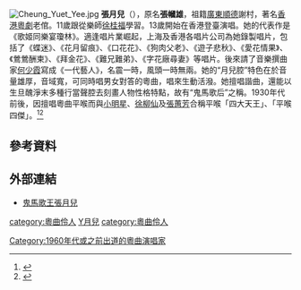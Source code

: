 [[File:Cheung_Yuet_Yee.jpg|thumb]]
'''張月兒'''（{{bd|1907年||1981年|catIdx=C張}}），原名'''張幗雄'''，祖籍[[廣東|廣東]][[順德|順德]]謝村，著名[[香港|香港]][[粵劇|粵劇]]老倌。11歲跟從樂師[[徐桂福|徐桂福]]學習。13歲開始在香港登臺演唱。她的代表作是《歌姬同樂宴瓊林》。適逢唱片業崛起，上海及香港各唱片公司為她錄製唱片，包括了《蝶迷》、《花月留痕》、《口花花》、《狗肉父老》、《遊子悲秋》、《愛花情果》、《鶯鶯酬柬》、《拜金花》、《難兄難弟》、《字花廠尋妻》等唱片。後來請了音樂撰曲家[[何少霞|何少霞]]寫成《一代藝人》，名震一時，風頭一時無兩。她的“月兒腔”特色在於音量雄厚，音域寬，可同時唱男女對答的粵曲，唱來生動活潑。她擅唱諧曲，還能以生旦醜淨末多種行當聲腔去刻畫人物性格特點，故有“鬼馬歌后”之稱。1930年代前後，因擅唱粵曲平喉而與[[小明星|小明星]]、[[徐柳仙|徐柳仙]]及[[張蕙芳|張蕙芳]]合稱平喉「四大天王」、「平喉四傑」。<ref>{{cite news |title=「玉想瓊思話女伶－香江歌壇憶往」展覽　中央圖書館展示珍貴文獻（附圖） |url=https://www.info.gov.hk/gia/general/201112/06/P201112060151.htm |accessdate=2022-03-12 |agency=[[政府新聞處|政府新聞處]] |date=2011-12-06 |archive-date=2022-03-12 |archive-url=https://web.archive.org/web/20220312223655/https://www.info.gov.hk/gia/general/201112/06/P201112060151.htm |dead-url=no }}</ref><ref>{{cite book |editor=陳守仁 |title=《粵曲的學和唱：王粵生粵曲教程（增訂第四版）》 |date=2020 |location=香港 |publisher=[[商務印書館（香港）有限公司|商務印書館（香港）有限公司]] |isbn=9789620758409}}</ref>{{rp|4-5}}

==參考資料==
{{reflist}}

==外部連結==
* [http://www.huadu.gov.cn:8080/was40/detail?record=4600&channelid=4374 鬼馬歌王張月兒] {{Wayback|url=http://www.huadu.gov.cn:8080/was40/detail?record=4600&channelid=4374 |date=20070928202126 }}

{{HK-enter-bio-stub}}
[[category:粵曲伶人|category:粵曲伶人]]
[[category:张姓|Y月兒]]
[[category:粵曲伶人|category:粵曲伶人]]
[[Category:1960年代或之前出道的粵曲演唱家|Category:1960年代或之前出道的粵曲演唱家]]